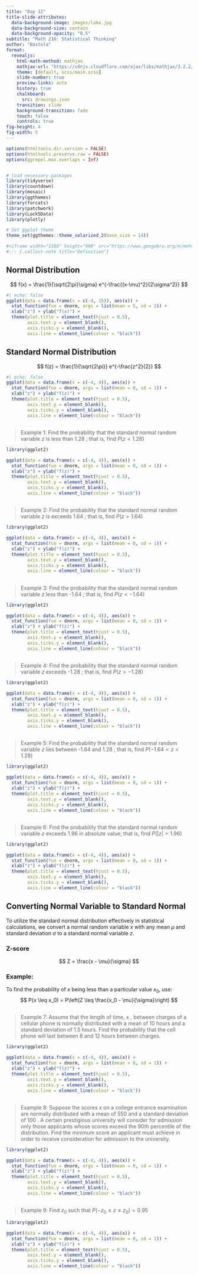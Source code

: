```yaml
---
title: "Day 12"
title-slide-attributes:
  data-background-image: images/lake.jpg
  data-background-size: contain
  data-background-opacity: "0.5"
subtitle: "Math 216: Statistical Thinking"
author: "Bastola"
format:
  revealjs:
    html-math-method: mathjax
    mathjax-url: "https://cdnjs.cloudflare.com/ajax/libs/mathjax/3.2.2/MathJax.js" 
    theme: [default, scss/main.scss]
    slide-number: true
    preview-links: auto
    history: true
    chalkboard: 
      src: drawings.json
    transition: slide
    background-transition: fade    
    touch: false
    controls: true
fig-height: 4
fig-width: 5
---
```


```r
options(htmltools.dir.version = FALSE)
options(htmltools.preserve.raw = FALSE)
options(ggrepel.max.overlaps = Inf)


# load necessary packages
library(tidyverse)
library(countdown)
library(mosaic)
library(ggthemes)
library(forcats)
library(patchwork)
library(Lock5Data)
library(plotly)

# Set ggplot theme
theme_set(ggthemes::theme_solarized_2(base_size = 14))

#<iframe width="1380" height="900" src="https://www.geogebra.org/m/mehn8u8s"></iframe>
#::: {.callout-note title="Definition"}
```



## Normal Distribution


$$
 f(x) = \frac{1}{\sqrt{2\pi}\sigma} e^{-\frac{(x-\mu)^2}{2\sigma^2}}
$$

```r
#| echo: false
ggplot(data = data.frame(x = c(-4, 15)), aes(x)) + 
  stat_function(fun = dnorm, args = list(mean = 5, sd = 2)) +
  xlab("z") + ylab("f(x)") + 
  theme(plot.title = element_text(hjust = 0.5),
        axis.text.y = element_blank(),
        axis.ticks.y = element_blank(),
        axis.line = element_line(colour = "black"))

```

## Standard Normal Distribution

$$
 f(z) = \frac{1}{\sqrt{2\pi}} e^{-\frac{z^2}{2}}
$$

```r
#| echo: false
ggplot(data = data.frame(x = c(-4, 4)), aes(x)) + 
  stat_function(fun = dnorm, args = list(mean = 0, sd = 1)) +
  xlab("z") + ylab("f(z)") + 
  theme(plot.title = element_text(hjust = 0.5),
        axis.text.y = element_blank(),
        axis.ticks.y = element_blank(),
        axis.line = element_line(colour = "black"))

```


##  {.font70}

> Example 1: Find the probability that the standard normal random variable $z$ is less than 1.28 ; that is, find $P(z<1.28)$

::: row
::: left

```r
library(ggplot2)

ggplot(data = data.frame(x = c(-4, 4)), aes(x)) + 
  stat_function(fun = dnorm, args = list(mean = 0, sd = 1)) +
  xlab("z") + ylab("f(z)") + 
  theme(plot.title = element_text(hjust = 0.5),
        axis.text.y = element_blank(),
        axis.ticks.y = element_blank(),
        axis.line = element_line(colour = "black"))

```


:::


::: right


:::
:::



##  {.font70}

> Example 2: Find the probability that the standard normal random variable $z$ is exceeds 1.64 ; that is, find $P(z>1.64)$

::: row
::: left

```r
library(ggplot2)

ggplot(data = data.frame(x = c(-4, 4)), aes(x)) + 
  stat_function(fun = dnorm, args = list(mean = 0, sd = 1)) +
  xlab("z") + ylab("f(z)") + 
  theme(plot.title = element_text(hjust = 0.5),
        axis.text.y = element_blank(),
        axis.ticks.y = element_blank(),
        axis.line = element_line(colour = "black"))

```


:::


::: right


:::
:::


##  {.font70}

> Example 3: Find the probability that the standard normal random variable $z$ less than -1.64 ; that is, find $P(z<-1.64)$


::: row
::: left

```r
library(ggplot2)

ggplot(data = data.frame(x = c(-4, 4)), aes(x)) + 
  stat_function(fun = dnorm, args = list(mean = 0, sd = 1)) +
  xlab("z") + ylab("f(z)") + 
  theme(plot.title = element_text(hjust = 0.5),
        axis.text.y = element_blank(),
        axis.ticks.y = element_blank(),
        axis.line = element_line(colour = "black"))

```


:::


::: right


:::
:::



##  {.font70}

> Example 4: Find the probability that the standard normal random variable $z$ exceeds -1.28 ; that is, find $P(z>-1.28)$




::: row
::: left

```r
library(ggplot2)

ggplot(data = data.frame(x = c(-4, 4)), aes(x)) + 
  stat_function(fun = dnorm, args = list(mean = 0, sd = 1)) +
  xlab("z") + ylab("f(z)") + 
  theme(plot.title = element_text(hjust = 0.5),
        axis.text.y = element_blank(),
        axis.ticks.y = element_blank(),
        axis.line = element_line(colour = "black"))

```


:::


::: right


:::
:::


##  {.font70}

> Example 5: Find the probability that the standard normal random variable $z$ lies between -1.64 and 1.28 ; that is, find $P(-1.64<z<1.28)$


::: row
::: left

```r
library(ggplot2)

ggplot(data = data.frame(x = c(-4, 4)), aes(x)) + 
  stat_function(fun = dnorm, args = list(mean = 0, sd = 1)) +
  xlab("z") + ylab("f(z)") + 
  theme(plot.title = element_text(hjust = 0.5),
        axis.text.y = element_blank(),
        axis.ticks.y = element_blank(),
        axis.line = element_line(colour = "black"))

```


:::


::: right


:::
:::


##  {.font70}

> Example 6: Find the probability that the standard normal random variable $z$ exceeds 1.96 in absolute value; that is, find $P(|z|>1.96)$


::: row
::: left

```r
library(ggplot2)

ggplot(data = data.frame(x = c(-4, 4)), aes(x)) + 
  stat_function(fun = dnorm, args = list(mean = 0, sd = 1)) +
  xlab("z") + ylab("f(z)") + 
  theme(plot.title = element_text(hjust = 0.5),
        axis.text.y = element_blank(),
        axis.ticks.y = element_blank(),
        axis.line = element_line(colour = "black"))
```


:::


::: right

:::
:::


## Converting Normal Variable to Standard Normal {.font60}

::: cle12
To utilize the standard normal distribution effectively in statistical calculations, we convert a normal random variable $x$ with any mean $\mu$ and standard deviation $\sigma$ to a standard normal variable $z$. 

### Z-score

$$
Z = \frac{x - \mu}{\sigma}
$$



### Example:
To find the probability of $x$ being less than a particular value $x_0$, use:
$$
P(x \leq x_0) = P\left(Z \leq \frac{x_0 - \mu}{\sigma}\right)
$$

:::



##  {.font80}

> Example 7: Assume that the length of time, x , between charges of a cellular phone is normally distributed with a mean of 10 hours and a standard deviation of 1.5 hours. Find the probability that the cell phone will last between 8 and 12 hours between charges.

::: row
::: left

```r
library(ggplot2)

ggplot(data = data.frame(x = c(-4, 4)), aes(x)) + 
  stat_function(fun = dnorm, args = list(mean = 0, sd = 1)) +
  xlab("z") + ylab("f(z)") + 
  theme(plot.title = element_text(hjust = 0.5),
        axis.text.y = element_blank(),
        axis.ticks.y = element_blank(),
        axis.line = element_line(colour = "black"))
```


:::


::: right


:::
:::



##  {.font60}

> Example 8: Suppose the scores $x$ on a college entrance examination are normally distributed with a mean of 550 and a standard deviation of 100 . A certain prestigious university will consider for admission only those applicants whose scores exceed the 90th percentile of the distribution. Find the minimum score an applicant must achieve in order to receive consideration for admission to the university.

::: row
::: left

```r
library(ggplot2)

ggplot(data = data.frame(x = c(-4, 4)), aes(x)) + 
  stat_function(fun = dnorm, args = list(mean = 0, sd = 1)) +
  xlab("z") + ylab("f(z)") + 
  theme(plot.title = element_text(hjust = 0.5),
        axis.text.y = element_blank(),
        axis.ticks.y = element_blank(),
        axis.line = element_line(colour = "black"))
```


:::


::: right


:::
:::


##  {.font80}

> Example 9: Find $z_0$ such that $P\left(-z_0 \leq z \leq z_0\right)=0.95$

::: row
::: left

```r
library(ggplot2)

ggplot(data = data.frame(x = c(-4, 4)), aes(x)) + 
  stat_function(fun = dnorm, args = list(mean = 0, sd = 1)) +
  xlab("z") + ylab("f(z)") + 
  theme(plot.title = element_text(hjust = 0.5),
        axis.text.y = element_blank(),
        axis.ticks.y = element_blank(),
        axis.line = element_line(colour = "black"))
```


:::


::: right


:::
:::

